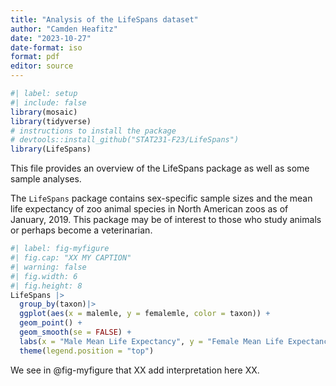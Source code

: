 ```yaml
---
title: "Analysis of the LifeSpans dataset"
author: "Camden Heafitz"
date: "2023-10-27"
date-format: iso
format: pdf
editor: source
---
```


```r
#| label: setup
#| include: false
library(mosaic)   
library(tidyverse)
# instructions to install the package
# devtools::install_github("STAT231-F23/LifeSpans")
library(LifeSpans)
```

This file provides an overview of the LifeSpans package as well as some sample analyses.

The `LifeSpans` package contains sex-specific sample sizes and the mean life expectancy of 
zoo animal species in North American zoos as of January, 2019. This package may be of interest to those who study animals or perhaps become a veterinarian. 

```r
#| label: fig-myfigure
#| fig.cap: "XX MY CAPTION"
#| warning: false
#| fig.width: 6
#| fig.height: 8
LifeSpans |>
  group_by(taxon)|>
  ggplot(aes(x = malemle, y = femalemle, color = taxon)) +
  geom_point() +
  geom_smooth(se = FALSE) +
  labs(x = "Male Mean Life Expectancy", y = "Female Mean Life Expectancy", color = "Taxonomic Class") +
  theme(legend.position = "top")
```

We see in @fig-myfigure that XX add interpretation here XX.
